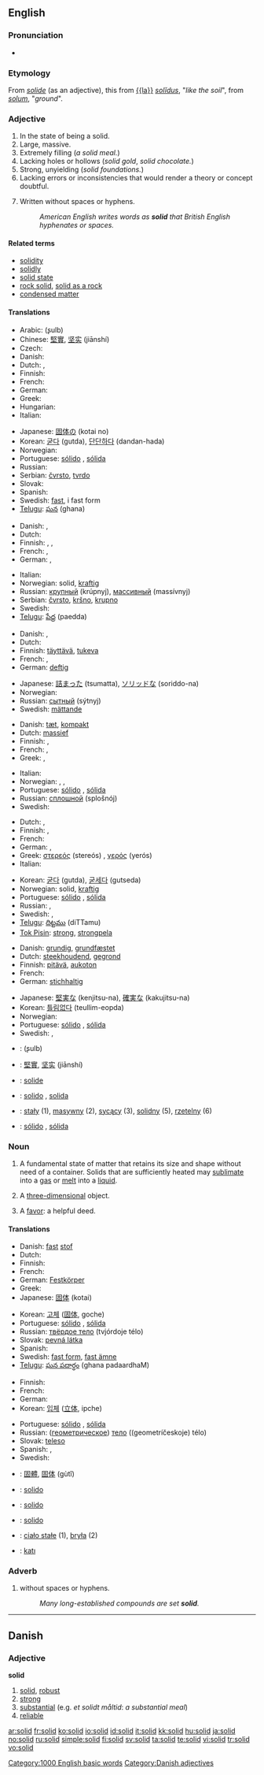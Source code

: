 {{wikipedia|dab=solid (disambiguation)|solid}}
==English==

===Pronunciation===
* {{audio|en-us-solid.ogg|Audio (US)}}

===Etymology===
From {{OF.}} ''[[solide]]'' (as an adjective), this from [[{{la}}]] ''[[solidus|solĭdus]]'', "''like the soil''", from ''[[solum]]'', "''ground''".

===Adjective===
{{en-adj-more}}

# In the state of being a solid.
# Large, massive.
# Extremely filling (''a solid meal.'')
# Lacking holes or hollows (''solid gold'', ''solid chocolate.'')
# Strong, unyielding (''solid foundations.'')
# Lacking errors or inconsistencies that would render a theory or concept doubtful.
# {{linguistics}} Written without spaces or hyphens.
#: ''American English writes words as '''solid''' that British English hyphenates or spaces.''

====Related terms====
* [[solidity]]
* [[solidly]]
* [[solid state]]
* [[rock solid]], [[solid as a rock]]
* [[condensed matter]]

====Translations====
{{trans-top|In the state of being a solid}}
* Arabic: {{Arab|[[صلب|صُلب]]}} (ʂulb)
* Chinese: [[堅實]], [[坚实]] (jiānshí)
* Czech: {{t-|cs|tuhý|m}}
* Danish: {{t-|da|fast}}
* Dutch: {{t+|nl|vast}}, {{t-|nl|solide}}
* Finnish: {{t+|fi|kiinteä}}
* French: {{t+|fr|solide}}
* German: {{t+|de|fest}}
* Greek: {{t+|el|στερεός|m|tr=stereós|sc=Grek}}
* Hungarian: {{t+|hu|szilárd}}
* Italian: {{t+|it|solido}}
{{trans-mid}}
* Japanese: [[固体]]の (kotai no)
* Korean: [[굳다]] (gutda), [[단단하다]] (dandan-hada)
* Norwegian: {{t+|no|fast}}
* Portuguese: [[sólido]] {{m}}, [[sólida]] {{f}}
* Russian: {{t+|ru|твёрдый|tr=tvjórdyj|sc=Cyrl}}
* Serbian: [[čvrsto]], [[tvrdo]]
* Slovak: {{t-|sk|pevný|m}}
* Spanish: {{t+|es|sólido}}
* Swedish: [[fast#Swedish|fast]], i fast form
* [[Telugu]]: [[ఘన]] (ghana)
{{trans-bottom}}

{{trans-top|Large, massive}}
* Danish: {{t-|da|solid}}, {{t-|da|massiv}}
* Dutch: {{t+|nl|massief}}
* Finnish: {{t+|fi|valtava}}, {{t-|fi|massiivinen}}, {{t+|fi|mahtava}}
* French: {{t+|fr|massif|m}}, {{t+|fr|massive|f}}
* German: {{t+|de|fest}}, {{t-|de|massiv}}
{{trans-mid}}
* Italian: {{t+|it|massiccio}}
* Norwegian: solid, [[kraftig]]
* Russian: [[крупный]] (krúpnyj), [[массивный]] (massívnyj)
* Serbian: [[čvrsto]], [[kršno]], [[krupno]]
* Swedish: {{t-|sv|massiv}}
* [[Telugu]]: [[పేద్ద]] (paedda)
{{trans-bottom}}

{{trans-top|Extremely filling}}
* Danish: {{t-|da|kompakt}}, {{t-|da|fast}}
* Dutch: {{t+|nl|zwaar}}
* Finnish: [[täyttävä]], [[tukeva]]
* French: {{t+|fr|plein|m}}, {{t+|fr|pleine|f}}
* German: [[deftig]]
{{trans-mid}}
* Japanese: [[詰まった]] (tsumatta), [[ソリッドな]] (soriddo-na)
* Norwegian: {{t+|no|solid}}
* Russian: [[сытный]] (sýtnyj)
* Swedish: [[mättande]]
{{trans-bottom}}

{{trans-top|Lacking holes or hollows}}
* Danish: [[tæt]], [[kompakt]]
* Dutch: [[massief]]
* Finnish: {{t+|fi|täysi}}, {{t-|fi|eheä}}
* French: {{t+|fr|plein|m}}, {{t+|fr|pleine|f}}
* Greek: {{t+|el|συμπαγής|m|sc=Grek}}, {{t+|el|ατόφιος|m|sc=Grek}}
{{trans-mid}}
* Italian: {{t-|it|compatto}}
* Norwegian: {{t+|no|solid}}, {{t-|no|massiv}}, {{t-|no|kompakt}}
* Portuguese: [[sólido]] {{m}}, [[sólida]] {{f}}
* Russian: [[сплошной]] (splošnój)
* Swedish: {{t-|sv|massiv}}
{{trans-bottom}}

{{trans-top|Strong, unyielding (as of foundations etc)}}
* Dutch: {{t-|nl|solide}}, {{t+|nl|stevig}}
* Finnish: {{t-|fi|tukeva}}, {{t-|fi|vakaa}}
* French: {{t+|fr|solide}}
* German: {{t+|de|solide}}, {{t+|de|robust}}
* Greek: [[στερεός]] (stereós) {{m}}, [[γερός]] (yerós) {{m}}
* Italian: {{t+|it|solido}}
{{trans-mid}}
* Korean: [[굳다]] (gutda), [[굳세다]] (gutseda)
* Norwegian: solid, [[kraftig]]
* Portuguese: [[sólido]] {{m}}, [[sólida]] {{f}}
* Russian: {{t+|ru|крепкий|tr=krépkij|sc=Cyrl}}, {{t+|ru|прочный|tr=próčnyj|sc=Cyrl}}
* Swedish: {{t+|sv|fast}}, {{t+|sv|solid}}
* [[Telugu]]: [[దిట్టము]] (diTTamu)
* [[Tok Pisin]]: [[strong]], [[strongpela]]
{{trans-bottom}}

{{trans-top|Lacking errors or inconsistencies}}
* Danish: [[grundig]], [[grundfæstet]]
* Dutch: [[steekhoudend]], [[gegrond]]
* Finnish: [[pitävä]], [[aukoton]]
* French: {{t+|fr|solide}}
* German: [[stichhaltig]]
{{trans-mid}}
* Japanese: [[堅実な]] (kenjitsu-na), [[確実な]] (kakujitsu-na)
* Korean: [[틀림없다]] (teullim-eopda)
* Norwegian: {{t+|no|solid}}
* Portuguese: [[sólido]] {{m}}, [[sólida]] {{f}}
* Swedish: {{t+|sv|solid}}, {{t+|sv|gedigen}}
{{trans-bottom}}

{{checktrans-top}}
* {{ttbc|Arabic}}: {{Arab|[[صلب|صُلب]]}} (ʂulb)
* {{ttbc|Chinese}}: [[堅實]], [[坚实]] (jiānshí)
* {{ttbc|Interlingua}}: [[solide]]
* {{ttbc|Italian}}: [[solido]] {{m}}, [[solida]] {{f}}
* {{ttbc|Polish}}: [[stały]] (1), [[masywny]] (2), [[sycący]] (3), [[solidny]] (5), [[rzetelny]] (6) {{m}}
* {{ttbc|Spanish}}: [[sólido]] {{m}}, [[sólida]] {{f}}
{{checktrans-bottom}}

===Noun===
{{wikipedia}}
{{en-noun}}

# {{chemistry}} A fundamental state of matter that retains its size and shape without need of a container. Solids that are sufficiently heated may [[sublimate]] into a [[gas]] or [[melt]] into a [[liquid]].
# {{geometry}} A [[three-dimensional]] object.
# {{slang}} A [[favor]]: a helpful deed.

====Translations====
{{trans-top|chemistry: A fundamental state of matter}}
* Danish: [[fast]] [[stof]] {{n}}
* Dutch: {{t+|nl|vast}}
* Finnish: {{t-|fi|kiinteä aine}}
* French: {{t+|fr|solide|m}}
* German: [[Festkörper]] {{m}}
* Greek: {{t+|el|στερεό|n|tr=stereó|sc=Grek}}
* Japanese: [[固体]] (kotai)
{{trans-mid}}
* Korean: [[고체]] ([[固体]], goche)
* Portuguese: [[sólido]] {{m}}, [[sólida]] {{f}}
* Russian: [[твёрдое тело]] (tvjórdoje télo) {{n}}
* Slovak: [[pevná látka]] {{f}}
* Spanish: {{t+|es|sólido|m}}
* Swedish: [[fast form]], [[fast ämne]]
* [[Telugu]]: [[ఘన పదార్ధం]] (ghana padaardhaM)
{{trans-bottom}}

{{trans-top|geometry: a three-dimensional object}}
* Finnish: {{t+|fi|kappale}}
* French: {{t+|fr|solide|m}}
* German: {{t+|de|Körper|m}}
* Korean: [[입체]] ([[立体]], ipche)
{{trans-mid}}
* Portuguese: [[sólido]] {{m}}, [[sólida]] {{f}}
* Russian: ([[геометрический|геометрическое]]) [[тело]] ((geometríčeskoje) télo) {{n}}
* Slovak: [[teleso]] {{n}}
* Spanish: {{t+|es|sólido|m}}, {{t+|es|cuerpo|m}}
* Swedish: {{t+|sv|kropp}}
{{trans-bottom}}


{{checktrans-top}}
* {{ttbc|Chinese}}: [[固體]], [[固体]] (gùtǐ)
* {{ttbc|Ido}}: [[solido]]
* {{ttbc|Interlingua}}: [[solido]]
{{trans-mid}}
* {{ttbc|Italian}}: [[solido]]
* {{ttbc|Polish}}: [[ciało stałe]] {{n}} (1), [[bryła]] {{f}} (2)
* {{ttbc|Turkish}}: [[katı]]
{{trans-bottom}}

===Adverb===
{{en-adv|-}}

# {{linguistics}} without spaces or hyphens.
#: ''Many long-established compounds are set '''solid'''.''

[[Category:1000 English basic words]]

----

==Danish==

===Adjective===
'''solid'''

# [[solid#English|solid]], [[robust]]
# [[strong]]
# [[substantial]] (e.g. ''et solidt måltid'': ''a substantial meal'')
# [[reliable]]

[[Category:Danish adjectives]]

[[ar:solid]]
[[fr:solid]]
[[ko:solid]]
[[io:solid]]
[[id:solid]]
[[it:solid]]
[[kk:solid]]
[[hu:solid]]
[[ja:solid]]
[[no:solid]]
[[ru:solid]]
[[simple:solid]]
[[fi:solid]]
[[sv:solid]]
[[ta:solid]]
[[te:solid]]
[[vi:solid]]
[[tr:solid]]
[[vo:solid]]